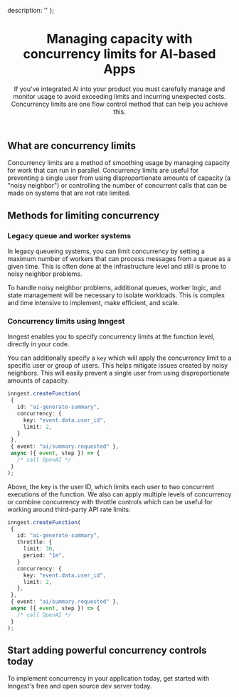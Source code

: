   description: ''
};

<Header>

# Managing capacity with concurrency limits for AI-based Apps

If you've integrated AI into your product you must carefully manage and monitor usage to avoid exceeding limits and incurring unexpected costs. Concurrency limits are one flow control method that can help you achieve this.

</Header>

## What are concurrency limits

Concurrency limits are a method of smoothing usage by managing capacity for work that can run in parallel. Concurrency limits are useful for preventing a single user from using disproportionate amounts of capacity (a "noisy neighbor") or controlling the number of concurrent calls that can be made on systems that are not rate limited.

## Methods for limiting concurrency

### Legacy queue and worker systems

In legacy queueing systems, you can limit concurrency by setting a maximum number of workers that can process messages from a queue as a given time. This is often done at the infrastructure level and still is prone to noisy neighbor problems.

To handle noisy neighbor problems, additional queues, worker logic, and state management will be necessary to isolate workloads. This is complex and time intensive to implement, make efficient, and scale.

### Concurrency limits using Inngest

Inngest enables you to specify concurrency limits at the function level, directly in your code.

You can additionally specify a `key` which will apply the concurrency limit to a specific user or group of users. This helps mitigate issues created by noisy neighbors. This will easily prevent a single user from using disproportionate amounts of capacity.

```typescript
inngest.createFunction(
 {
   id: "ai-generate-summary",
   concurrency: {
     key: "event.data.user_id",
     limit: 2,
   }
 },
 { event: "ai/summary.requested" },
 async ({ event, step }) => {
   /* call OpenAI */
 }
);
```

Above, the key is the user ID, which limits each user to two concurrent executions of the function. We also can apply multiple levels of concurrency or combine concurrency with throttle controls which can be useful for working around third-party API rate limits:

```typescript
inngest.createFunction(
 {
   id: "ai-generate-summary",
   throttle: {
     limit: 30,
     period: "1m",
   }
   concurrency: {
     key: "event.data.user_id",
     limit: 2,
   },
 },
 { event: "ai/summary.requested" },
 async ({ event, step }) => {
   /* call OpenAI */
 }
);

```

## Start adding powerful concurrency controls today

To implement concurrency in your application today, get started with Inngest's free and open source dev server today.
